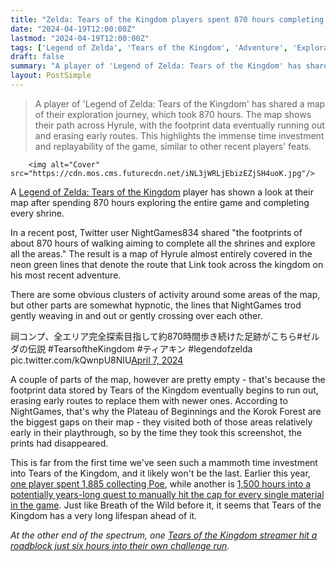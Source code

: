 ```yaml
---
title: "Zelda: Tears of the Kingdom players spent 870 hours completing every shrine and exploring the entirety of Hyrule to create eerily beautiful footprint map"
date: "2024-04-19T12:00:00Z"
lastmod: "2024-04-19T12:00:00Z"
tags: ['Legend of Zelda', 'Tears of the Kingdom', 'Adventure', 'Exploration', 'Open World']
draft: false
summary: "A player of 'Legend of Zelda: Tears of the Kingdom' has shared a map of their exploration journey, which took 870 hours. The map shows their path across Hyrule, with the footprint data eventually running out and erasing early routes. This highlights the immense time investment and replayability of the game, similar to other recent players' feats."
layout: PostSimple
---
```

> A player of 'Legend of Zelda: Tears of the Kingdom' has shared a map of their exploration journey, which took 870 hours. The map shows their path across Hyrule, with the footprint data eventually running out and erasing early routes. This highlights the immense time investment and replayability of the game, similar to other recent players' feats.


        <img alt="Cover" src="https://cdn.mos.cms.futurecdn.net/iNL3jWRLjEbizEZjSH4uoK.jpg"/>
        
A [Legend of Zelda: Tears of the Kingdom](https://www.gamesradar.com/legend-of-zelda-tears-of-the-kingdom-guide/) player has shown a look at their map after spending 870 hours exploring the entire game and completing every shrine.

In a recent post, Twitter user NightGames834 shared "the footprints of about 870 hours of walking aiming to complete all the shrines and explore all the areas." The result is a map of Hyrule almost entirely covered in the neon green lines that denote the route that Link took across the kingdom on his most recent adventure.

There are some obvious clusters of activity around some areas of the map, but other parts are somewhat hypnotic, the lines that NightGames trod gently weaving in and out or gently crossing over each other. 

祠コンプ、全エリア完全探索目指して約870時間歩き続けた足跡がこちら#ゼルダの伝説 #TearsoftheKingdom #ティアキン #legendofzelda pic.twitter.com/kQwnpU8NIU[April 7, 2024](https://twitter.com/nightgames834/status/1776875570435113293)

A couple of parts of the map, however are pretty empty - that's because the footprint data stored by Tears of the Kingdom eventually begins to run out, erasing early routes to replace them with newer ones. According to NightGames, that's why the Plateau of Beginnings and the Korok Forest are the biggest gaps on their map - they visited both of those areas relatively early in their playthrough, so by the time they took this screenshot, the prints had disappeared.

This is far from the first time we've seen such a mammoth time investment into Tears of the Kingdom, and it likely won't be the last. Earlier this year, [one player spent 1,885 collecting Poe](https://www.gamesradar.com/tears-of-the-kingdom-player-spends-6-months-and-1885-hours-collecting-999999-poe-because-they-were-curious/), while another is [1,500 hours into a potentially years-long quest to manually hit the cap for every single material in the game](https://www.gamesradar.com/zelda-superfan-is-1500-hours-into-tears-of-the-kingdom-quest-to-be-the-first-player-on-the-planet-to-manually-cap-all-materials-and-could-take-years-to-finish/). Just like Breath of the Wild before it, it seems that Tears of the Kingdom has a very long lifespan ahead of it.

*At the other end of the spectrum, one *[<em>Tears of the Kingdom streamer hit a roadblock just six hours into their own challenge run</em>](https://www.gamesradar.com/tears-of-the-kingdom-streamer-spends-six-hours-trying-to-beat-the-game-without-using-key-items-only-to-be-beaten-by-a-closed-door/)*.*
        